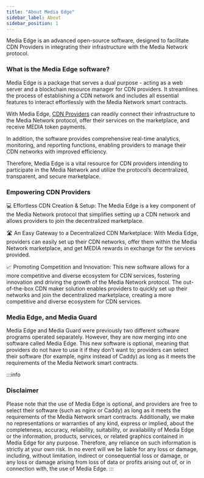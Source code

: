 ```yaml
---
title: "About Media Edge"
sidebar_label: About
sidebar_position: 1
---
```


Media Edge is an advanced open-source software, designed to facilitate CDN Providers in integrating their infrastructure with the Media Network protocol.

### What is the Media Edge software?
Media Edge is a package that serves a dual purpose - acting as a web server and a blockchain resource manager for CDN providers. It streamlines the process of establishing a CDN network and includes all essential features to interact effortlessly with the Media Network smart contracts. 

With Media Edge, [CDN Providers](/cdn-marketplace/providers.mdx) can readily connect their infrastructure to the Media Network protocol, offer their services on the marketplace, and receive MEDIA token payments. 

In addition, the software provides comprehensive real-time analytics, monitoring, and reporting functions, enabling providers to manage their CDN networks with improved efficiency. 

Therefore, Media Edge is a vital resource for CDN providers intending to participate in the Media Network and utilize the protocol’s decentralized, transparent, and secure marketplace.

### Empowering CDN Providers
💻 Effortless CDN Creation & Setup: The Media Edge is a key component of the Media Network protocol that simplifies setting up a CDN network and allows providers to join the decentralized marketplace.

🛣️ An Easy Gateway to a Decentralized CDN Marketplace: With Media Edge, providers can easily set up their CDN networks, offer them within the Media Network marketplace, and get MEDIA rewards in exchange for the services provided.

📈 Promoting Competition and Innovation: This new software allows for a more competitive and diverse ecosystem for CDN services, fostering innovation and driving the growth of the Media Network protocol. The out-of-the-box CDN maker solution enables providers to quickly set up their networks and join the decentralized marketplace, creating a more competitive and diverse ecosystem for CDN services.

### Media Edge, and Media Guard
Media Edge and Media Guard were previously two different software programs operated separately. However, they are now merging into one software called Media Edge. This new software is optional, meaning that providers do not have to use it if they don’t want to; providers can select their software (for example, nginx instead of Caddy) as long as it meets the requirements of the Media Network smart contracts.

:::info
### Disclaimer
Please note that the use of Media Edge is optional, and providers are free to select their software (such as nginx or Caddy) as long as it meets the requirements of the Media Network smart contracts. Additionally, we make no representations or warranties of any kind, express or implied, about the completeness, accuracy, reliability, suitability, or availability of Media Edge or the information, products, services, or related graphics contained in Media Edge for any purpose. Therefore, any reliance on such information is strictly at your own risk. In no event will we be liable for any loss or damage, including, without limitation, indirect or consequential loss or damage, or any loss or damage arising from loss of data or profits arising out of, or in connection with, the use of Media Edge.
:::